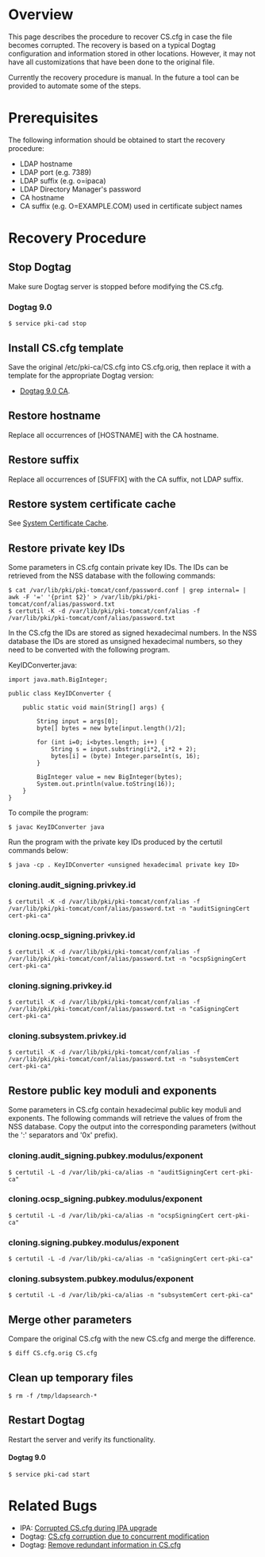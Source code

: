 = Overview =

This page describes the procedure to recover CS.cfg in case the file becomes corrupted. The recovery is based on a typical Dogtag configuration and information stored in other locations. However, it may not have all customizations that have been done to the original file.

Currently the recovery procedure is manual. In the future a tool can be provided to automate some of the steps.

= Prerequisites =

The following information should be obtained to start the recovery procedure:
* LDAP hostname
* LDAP port (e.g. 7389)
* LDAP suffix (e.g. o=ipaca)
* LDAP Directory Manager's password
* CA hostname
* CA suffix (e.g. O=EXAMPLE.COM) used in certificate subject names

= Recovery Procedure =

== Stop Dogtag ==

Make sure Dogtag server is stopped before modifying the CS.cfg.

=== Dogtag 9.0 ===

<pre>
$ service pki-cad stop
</pre>

== Install CS.cfg template ==

Save the original /etc/pki-ca/CS.cfg into CS.cfg.orig, then replace it with a template for the appropriate Dogtag version:
* [https://edewata.fedorapeople.org/pki/files/dogtag-9.0-CA-CS.cfg Dogtag 9.0 CA].

== Restore hostname ==

Replace all occurrences of [HOSTNAME] with the CA hostname.

== Restore suffix ==

Replace all occurrences of [SUFFIX] with the CA suffix, not LDAP suffix.

== Restore system certificate cache ==

See [[System Certificate Cache]].

== Restore private key IDs ==

Some parameters in CS.cfg contain private key IDs. The IDs can be retrieved from the NSS database with the following commands:

<pre>
$ cat /var/lib/pki/pki-tomcat/conf/password.conf | grep internal= | awk -F '=' '{print $2}' > /var/lib/pki/pki-tomcat/conf/alias/password.txt
$ certutil -K -d /var/lib/pki/pki-tomcat/conf/alias -f /var/lib/pki/pki-tomcat/conf/alias/password.txt
</pre>

In the CS.cfg the IDs are stored as signed hexadecimal numbers. In the NSS database the IDs are stored as unsigned hexadecimal numbers, so they need to be converted with the following program.

KeyIDConverter.java:
<pre>
import java.math.BigInteger;

public class KeyIDConverter {

    public static void main(String[] args) {

        String input = args[0];
        byte[] bytes = new byte[input.length()/2];

        for (int i=0; i<bytes.length; i++) {
            String s = input.substring(i*2, i*2 + 2);
            bytes[i] = (byte) Integer.parseInt(s, 16);
        }

        BigInteger value = new BigInteger(bytes);
        System.out.println(value.toString(16));
    }
}
</pre>

To compile the program:
<pre>
$ javac KeyIDConverter java
</pre>

Run the program with the private key IDs produced by the certutil commands below:
<pre>
$ java -cp . KeyIDConverter <unsigned hexadecimal private key ID>
</pre>

=== cloning.audit_signing.privkey.id ===

<pre>
$ certutil -K -d /var/lib/pki/pki-tomcat/conf/alias -f /var/lib/pki/pki-tomcat/conf/alias/password.txt -n "auditSigningCert cert-pki-ca"
</pre>

=== cloning.ocsp_signing.privkey.id ===

<pre>
$ certutil -K -d /var/lib/pki/pki-tomcat/conf/alias -f /var/lib/pki/pki-tomcat/conf/alias/password.txt -n "ocspSigningCert cert-pki-ca"
</pre>

=== cloning.signing.privkey.id ===

<pre>
$ certutil -K -d /var/lib/pki/pki-tomcat/conf/alias -f /var/lib/pki/pki-tomcat/conf/alias/password.txt -n "caSigningCert cert-pki-ca"
</pre>

=== cloning.subsystem.privkey.id ===

<pre>
$ certutil -K -d /var/lib/pki/pki-tomcat/conf/alias -f /var/lib/pki/pki-tomcat/conf/alias/password.txt -n "subsystemCert cert-pki-ca"
</pre>

== Restore public key moduli and exponents ==

Some parameters in CS.cfg contain hexadecimal public key moduli and exponents. The following commands will retrieve the values of from the NSS database. Copy the output into the corresponding parameters (without the ':' separators and '0x' prefix).

=== cloning.audit_signing.pubkey.modulus/exponent ===

<pre>
$ certutil -L -d /var/lib/pki-ca/alias -n "auditSigningCert cert-pki-ca"
</pre>

=== cloning.ocsp_signing.pubkey.modulus/exponent ===

<pre>
$ certutil -L -d /var/lib/pki-ca/alias -n "ocspSigningCert cert-pki-ca"
</pre>

=== cloning.signing.pubkey.modulus/exponent ===

<pre>
$ certutil -L -d /var/lib/pki-ca/alias -n "caSigningCert cert-pki-ca"
</pre>

=== cloning.subsystem.pubkey.modulus/exponent ===

<pre>
$ certutil -L -d /var/lib/pki-ca/alias -n "subsystemCert cert-pki-ca"
</pre>

== Merge other parameters ==

Compare the original CS.cfg with the new CS.cfg and merge the difference.

<pre>
$ diff CS.cfg.orig CS.cfg
</pre>

== Clean up temporary files ==

<pre>
$ rm -f /tmp/ldapsearch-*
</pre>

== Restart Dogtag ==

Restart the server and verify its functionality.

==== Dogtag 9.0 ====

<pre>
$ service pki-cad start
</pre>

= Related Bugs =

* IPA: [https://fedorahosted.org/freeipa/ticket/4569 Corrupted CS.cfg during IPA upgrade]
* Dogtag: [https://fedorahosted.org/pki/ticket/1163 CS.cfg corruption due to concurrent modification]
* Dogtag: [https://fedorahosted.org/pki/ticket/1165 Remove redundant information in CS.cfg]